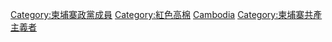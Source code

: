 {{catmore|柬埔寨共產黨}}

[[Category:柬埔寨政黨成員|Category:柬埔寨政黨成員]]
[[Category:紅色高棉|Category:紅色高棉]]
[[Category:共產黨黨員|Cambodia]]
[[Category:柬埔寨共產主義者|Category:柬埔寨共產主義者]]